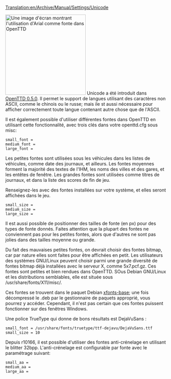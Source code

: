[[Translation:en/Archive/Manual/Settings/Unicode]]


[[File:en/Archive/Manual/Settings/Arialunicode.png|thumb|right|250px|Une image d'écran montrant l'utilisation d'Arial comme fonte dans OpenTTD]]
Unicode a été introduit dans [[fr/Archive/OpenTTD/OpenTTD 0.5.0|OpenTTD 0.5.0]]. Il permet le support de langues utilisant des caractères non ASCII, comme le chinois ou le russe; mais ile st aussi nécessaire pour afficher correctement toute langue contenant autre chose que de l'ASCII.

Il est également possible d'utiliser différentes fontes dans OpenTTD en utilisant cette fonctionnalité, avec trois clés dans votre openttd.cfg sous misc:

<pre>small_font =
medium_font =
large_font =</pre>

Les petites fontes sont utilisées sous les véhicules dans les listes de véhicules, comme date des journaux, et ailleurs.
Les fontes moyennes forment la majorité des textes de l'IHM, les noms des villes et des gares, et les entêtes de fenêtre.
Les grandes fontes sont utilisées comme titres de journaux, et dans la liste des scores de fin de jeu.

Renseignez-les avec des fontes installées sur votre système, et elles seront affichées dans le jeu.

<pre>small_size =
medium_size =
large_size =</pre>

Il est aussi possible de positionner des tailles de fonte (en px) pour des types de fonte donnés.
Faites attention que la plupart des fontes ne conviennent pas pour les  petites fontes, alors que d'autres ne sont pas jolies dans des tailles moyenne ou grande.

Du fait des mauvaises petites fontes, on devrait choisir des fontes bitmap, car par nature elles sont faites pour être affichées en petit. Les utilisateurs des systèmes GNU/Linux peuvent choisir parmi une grande diversité de fontes bitmap déjà installées avec le serveur X, comme 5x7.pcf.gz. Ces fontes sont petites et bien rendues dans OpenTTD. SOus Debian GNU/Linux et les distributions semblables, elle est située sous <nowiki>/usr/share/fonts/X11/misc/</nowiki>.

Ces fontes se trouvent dans le paquet Debian [http://packages.debian.org/etch/xfonts-base xfonts-base]; une fois décompressé le .deb par le gestionnaire de paquets approprié, vous pourrez y accéder. Cependant, il n'est pas certain que ces fontes puissent fonctionner sur des fenêtres Windows.

Une police TrueType qui donne de bons résultats est DejaVuSans :
<pre>small_font = /usr/share/fonts/truetype/ttf-dejavu/DejaVuSans.ttf
small_size = 10</pre>

Depuis r10166, il est possible d'utiliser des fontes anti-crénelage en utilisant le blitter 32bpp. L'anti-crénelage est configurable par fonte avec le paramétrage suivant:

<pre>small_aa =
medium_aa =
large_aa =</pre>